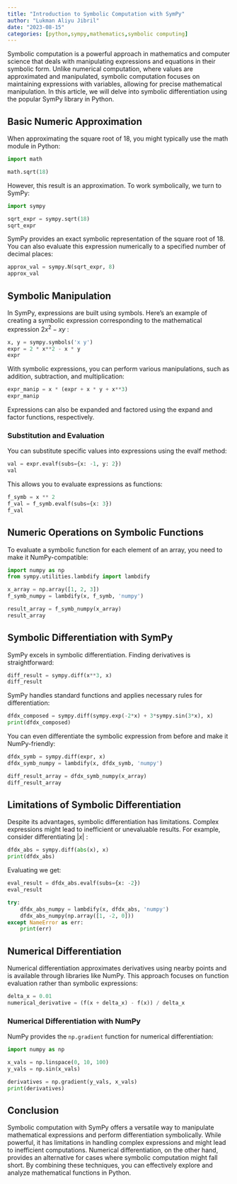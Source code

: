 ```yaml
---
title: "Introduction to Symbolic Computation with SymPy"
author: "Lukman Aliyu Jibril"
date: "2023-08-15"
categories: [python,sympy,mathematics,symbolic computing]
---
```


Symbolic computation is a powerful approach in mathematics and computer science that deals with manipulating expressions and equations in their symbolic form. Unlike numerical computation, where values are approximated and manipulated, symbolic computation focuses on maintaining expressions with variables, allowing for precise mathematical manipulation. In this article, we will delve into symbolic differentiation using the popular SymPy library in Python. 

## Basic Numeric Approximation

When approximating the square root of 18, you might typically use the math module in Python:

```python
import math

math.sqrt(18)
```

However, this result is an approximation. To work symbolically, we turn to SymPy:

```python
import sympy

sqrt_expr = sympy.sqrt(18)
sqrt_expr
```

SymPy provides an exact symbolic representation of the square root of 18. You can also evaluate this expression numerically to a specified number of decimal places:

```python
approx_val = sympy.N(sqrt_expr, 8)
approx_val
```


## Symbolic Manipulation

In SymPy, expressions are built using symbols. Here's an example of creating a symbolic expression corresponding to the mathematical expression $2x^{2}-xy$ :
```python
x, y = sympy.symbols('x y')
expr = 2 * x**2 - x * y
expr
```

With symbolic expressions, you can perform various manipulations, such as addition, subtraction, and multiplication:

```python

expr_manip = x * (expr + x * y + x**3)
expr_manip
```

Expressions can also be expanded and factored using the expand and factor functions, respectively.

### Substitution and Evaluation

You can substitute specific values into expressions using the evalf method:

```python

val = expr.evalf(subs={x: -1, y: 2})
val
```

This allows you to evaluate expressions as functions:

```python
f_symb = x ** 2
f_val = f_symb.evalf(subs={x: 3})
f_val 
```



## Numeric Operations on Symbolic Functions

To evaluate a symbolic function for each element of an array, you need to make it NumPy-compatible:

```python

import numpy as np
from sympy.utilities.lambdify import lambdify

x_array = np.array([1, 2, 3])
f_symb_numpy = lambdify(x, f_symb, 'numpy')

result_array = f_symb_numpy(x_array)
result_array
```

## Symbolic Differentiation with SymPy

SymPy excels in symbolic differentiation. Finding derivatives is straightforward:

```python
diff_result = sympy.diff(x**3, x)
diff_result
```

SymPy handles standard functions and applies necessary rules for differentiation:

```python
dfdx_composed = sympy.diff(sympy.exp(-2*x) + 3*sympy.sin(3*x), x)
print(dfdx_composed)
```

You can even differentiate the symbolic expression from before and make it NumPy-friendly:

```python
dfdx_symb = sympy.diff(expr, x)
dfdx_symb_numpy = lambdify(x, dfdx_symb, 'numpy')

diff_result_array = dfdx_symb_numpy(x_array)
diff_result_array
```

## Limitations of Symbolic Differentiation

Despite its advantages, symbolic differentiation has limitations. Complex expressions might lead to inefficient or unevaluable results. For example, consider differentiating $|x|$ :
```python
dfdx_abs = sympy.diff(abs(x), x)
print(dfdx_abs)
```

Evaluating we get:
```python
eval_result = dfdx_abs.evalf(subs={x: -2})
eval_result
```

```python
try:
    dfdx_abs_numpy = lambdify(x, dfdx_abs, 'numpy')
    dfdx_abs_numpy(np.array([1, -2, 0]))
except NameError as err:
    print(err)
```

## Numerical Differentiation

Numerical differentiation approximates derivatives using nearby points and is available through libraries like NumPy. This approach focuses on function evaluation rather than symbolic expressions:

```python
delta_x = 0.01
numerical_derivative = (f(x + delta_x) - f(x)) / delta_x
```

### Numerical Differentiation with NumPy

NumPy provides the `np.gradient` function for numerical differentiation:

```python
import numpy as np

x_vals = np.linspace(0, 10, 100)
y_vals = np.sin(x_vals)

derivatives = np.gradient(y_vals, x_vals)
print(derivatives)
```

## Conclusion

Symbolic computation with SymPy offers a versatile way to manipulate mathematical expressions and perform differentiation symbolically. While powerful, it has limitations in handling complex expressions and might lead to inefficient computations. Numerical differentiation, on the other hand, provides an alternative for cases where symbolic computation might fall short. By combining these techniques, you can effectively explore and analyze mathematical functions in Python.




